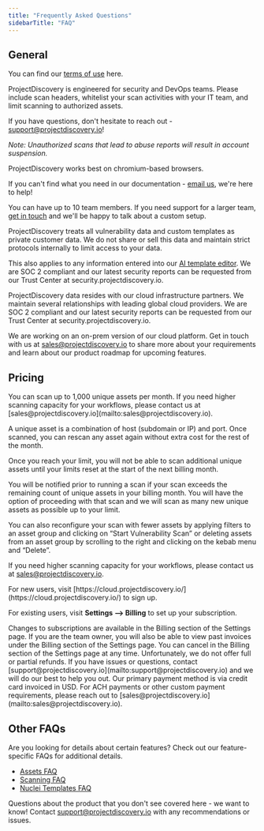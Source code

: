 ```yaml
---
title: "Frequently Asked Questions"
sidebarTitle: "FAQ"
---
```



## General

<AccordionGroup>

 <Accordion title="Where can I find the terms/user agreement?">

You can find our [terms of use](https://projectdiscovery.io/terms) here.

</Accordion>

<Accordion title="Are there use cases that are prohibited?">

ProjectDiscovery is engineered for security and DevOps teams. Please include scan headers, whitelist your scan activities with your IT team, and limit scanning to authorized assets.

If you have questions, don't hesitate to reach out - support@projectdiscovery.io!

_Note: Unauthorized scans that lead to abuse reports will result in account suspension._

</Accordion>

<Accordion title="What browsers are supported?">

ProjectDiscovery works best on chromium-based browsers.

</Accordion>

<Accordion title="How do I get support?">

If you can't find what you need in our documentation - [email us](mailto:support@projectdiscovery.io), we're here to help!

</Accordion>

<Accordion title="Can I add my team to my environment?">

You can have up to 10 team members. If you need support for a larger team, [get in touch](mailto:sales@projectdiscovery.io) and we'll be happy to talk about a custom setup.

</Accordion>

<Accordion title="What does ProjectDiscovery do with my vulnerability data?">

ProjectDiscovery treats all vulnerability data and custom templates as private customer data. We do not share or sell this data and maintain strict protocols internally to limit access to your data.

This also applies to any information entered into our [AI template editor](/cloud/editor/overview). We are SOC 2 compliant and our latest security reports can be requested from our Trust Center at security.projectdiscovery.io.

</Accordion>

<Accordion title="Where does ProjectDiscovery data reside?">

ProjectDiscovery data resides with our cloud infrastructure partners. We maintain several relationships with leading global cloud providers.
We are SOC 2 compliant and our latest security reports can be requested from our Trust Center at security.projectdiscovery.io.

</Accordion>

<Accordion title="Can I self-host ProjectDiscovery?">

We are working on an on-prem version of our cloud platform. Get in touch with us at [sales@projectdiscovery.io](mailto:sales@projectdiscovery.io) to share more about your requirements and learn about our product roadmap for upcoming features.

</Accordion>

</AccordionGroup>

## Pricing

<AccordionGroup>
<Accordion title="How many assets can I monitor?">
You can scan up to 1,000 unique assets per month. If you need higher scanning capacity for your workflows, please contact us at [sales@projectdiscovery.io](mailto:sales@projectdiscovery.io).

A unique asset is a combination of host (subdomain or IP) and port. Once scanned, you can rescan any asset again without extra cost for the rest of the month.

</Accordion>

<Accordion title="What happens if I reach my limit?">
Once you reach your limit, you will not be able to scan additional unique assets until your limits reset at the start of the next billing month.

You will be notified prior to running a scan if your scan exceeds the remaining count of unique assets in your billing month. You will have the option of proceeding with that scan and we will scan as many new unique assets as possible up to your limit.

You can also reconfigure your scan with fewer assets by applying filters to an asset group and clicking on “Start Vulnerability Scan” or deleting assets from an asset group by scrolling to the right and clicking on the kebab menu and “Delete”.

If you need higher scanning capacity for your workflows, please contact us at [sales@projectdiscovery.io](mailto:sales@projectdiscovery.io).

</Accordion>

<Accordion title="How do I subscribe?">
For new users, visit [https://cloud.projectdiscovery.io/](https://cloud.projectdiscovery.io/) to sign up.

For existing users, visit **Settings –> Billing** to set up your subscription.

</Accordion>

<Accordion title="How do I manage my subscription?">
  Changes to subscriptions are available in the Billing section of the Settings
  page. If you are the team owner, you will also be able to view past invoices
  under the Billing section of the Settings page.
</Accordion>

<Accordion title="How do I cancel my subscription? Can I get a refund?">
  You can cancel in the Billing section of the Settings page at any time.
  Unfortunately, we do not offer full or partial refunds. If you have issues or
  questions, contact
  [support@projectdiscovery.io](mailto:support@projectdiscovery.io) and we will
  do our best to help you out.
</Accordion>

<Accordion title="What form of payment do you accept?">
Our primary payment method is via credit card invoiced in USD. For ACH payments or other custom payment requirements, please reach out to [sales@projectdiscovery.io](mailto:sales@projectdiscovery.io).
</Accordion>
</AccordionGroup>

## Other FAQs

Are you looking for details about certain features? Check out our feature-specific FAQs for additional details.

- [Assets FAQ](/cloud/assets/overview)
- [Scanning FAQ](/cloud/scanning/overview)
- [Nuclei Templates FAQ](/cloud/editor/faq)

Questions about the product that you don't see covered here - we want to know!
Contact support@projectdiscovery.io with any recommendations or issues.
